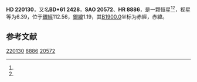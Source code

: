 {{Starbox begin
| name = HD 220130
}}
{{Starbox observe
| epoch = [[J2000.0|J2000.0]]
| constell = {{星座名待查}}<ref name=SIMBAD>{{cite web
 | url=http://simbad.u-strasbg.fr/simbad/sim-id?Ident=HR+8886
 | title=Pulsating variable Star
 | publisher=Centre de Données astronomiques de Strasbourg
 | work=SIMBAD
 | accessdate=2012-07-13
 | archive-date=2016-03-16
 | archive-url=https://web.archive.org/web/20160316200542/http://simbad.u-strasbg.fr/simbad/sim-id?Ident=HR+8886
 | dead-url=no
 }}</ref><ref name=DATA>{{cite web
 | url=http://vizier.u-strasbg.fr/viz-bin/VizieR-5?-out.add=.&-source=5050&-corr=PK=HR&-out.max=9999&HR=8886
 | title=VizieR Detailed Page
 | accessdate=2012-07-13
 | archive-date=2016-03-05
 | archive-url=https://web.archive.org/web/20160305014717/http://vizier.u-strasbg.fr/viz-bin/VizieR-5?-out.add=.&-source=5050&-corr=PK=HR&-out.max=9999&HR=8886
 | dead-url=no
 }}</ref>
| 星官 = 
| ra = {{RA|23|20|34.6}}<ref name=SIMBAD /><ref name=DATA />
| dec = {{DEC|+62|12|47}}<ref name=SIMBAD /><ref name=DATA />
| appmag_v = 6.39<ref name=SIMBAD /><ref name=DATA />
}}
{{Starbox character
| class = K2III<ref name=SIMBAD /><ref name=DATA />
| b-v = 1.61<ref name=SIMBAD /><ref name=DATA />
| u-b = <ref name=SIMBAD /><ref name=DATA />
| r-i = <ref name=SIMBAD /><ref name=DATA />
| variable = 
}}
{{Starbox astrometry
| radial_v = 
| prop_mo_ra = -23
| parallax = 
| p_error = 
}}
{{Starbox catalog
| names =BD+61 2428，[[SAO星表|SAO]] 20572，[[HD星表|HD]] 220130，[[HR星表|HR]] 8886}}
{{Starbox reference |Simbad=HR+8886}}
{{Starbox end}}

'''HD 220130'''，又名'''BD+61 2428'''，'''SAO 20572'''、'''HR 8886'''，是一颗恒星<ref name=SIMBAD /><ref name=DATA />，视星等为6.39，位于[[銀道座標系|銀經]]112.56，[[銀道座標系|銀緯]]1.19，其[[B1900.0|B1900.0]]坐标为赤經{{RA|23|16|12.4}}，赤緯{{DEC|+61|1.19|56}}。

== 参考文献 ==
{{reflist}}

{{star-stub}}

[[Category:HD和HDE天體|220130]]
[[Category:HR天體|8886]]
[[Category:SAO天體|20572]]